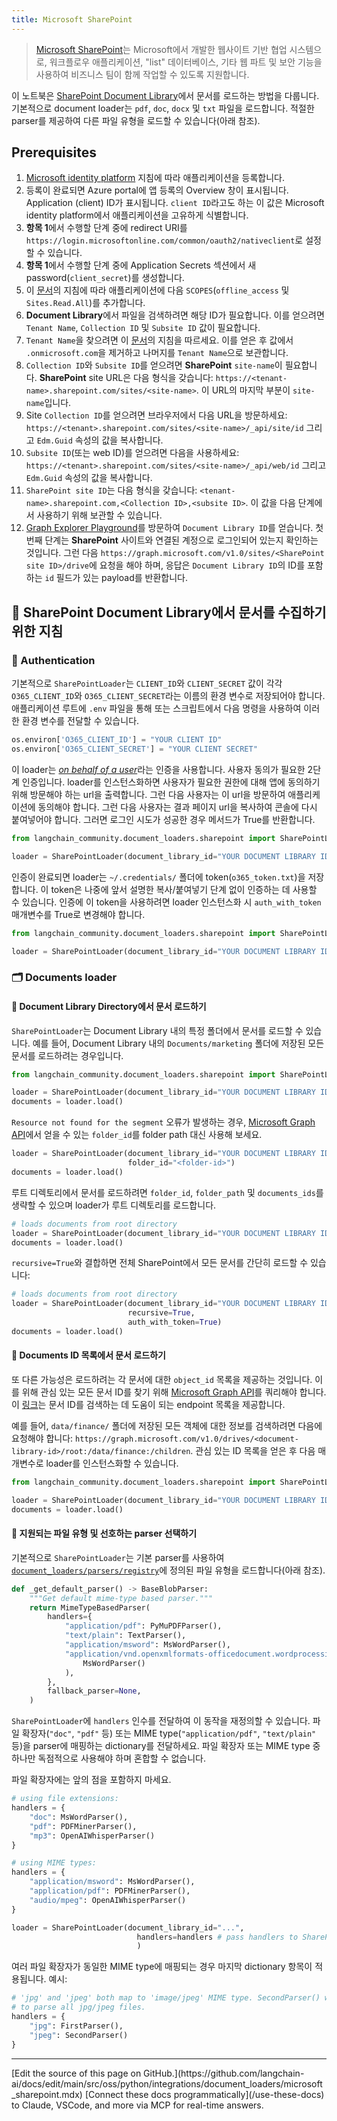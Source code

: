 ```yaml
---
title: Microsoft SharePoint
---
```


> [Microsoft SharePoint](https://en.wikipedia.org/wiki/SharePoint)는 Microsoft에서 개발한 웹사이트 기반 협업 시스템으로, 워크플로우 애플리케이션, "list" 데이터베이스, 기타 웹 파트 및 보안 기능을 사용하여 비즈니스 팀이 함께 작업할 수 있도록 지원합니다.

이 노트북은 [SharePoint Document Library](https://support.microsoft.com/en-us/office/what-is-a-document-library-3b5976dd-65cf-4c9e-bf5a-713c10ca2872)에서 문서를 로드하는 방법을 다룹니다. 기본적으로 document loader는 `pdf`, `doc`, `docx` 및 `txt` 파일을 로드합니다. 적절한 parser를 제공하여 다른 파일 유형을 로드할 수 있습니다(아래 참조).

## Prerequisites

1. [Microsoft identity platform](https://learn.microsoft.com/en-us/azure/active-directory/develop/quickstart-register-app) 지침에 따라 애플리케이션을 등록합니다.
2. 등록이 완료되면 Azure portal에 앱 등록의 Overview 창이 표시됩니다. Application (client) ID가 표시됩니다. `client ID`라고도 하는 이 값은 Microsoft identity platform에서 애플리케이션을 고유하게 식별합니다.
3. **항목 1**에서 수행할 단계 중에 redirect URI를 `https://login.microsoftonline.com/common/oauth2/nativeclient`로 설정할 수 있습니다.
4. **항목 1**에서 수행할 단계 중에 Application Secrets 섹션에서 새 password(`client_secret`)를 생성합니다.
5. 이 [문서](https://learn.microsoft.com/en-us/azure/active-directory/develop/quickstart-configure-app-expose-web-apis#add-a-scope)의 지침에 따라 애플리케이션에 다음 `SCOPES`(`offline_access` 및 `Sites.Read.All`)를 추가합니다.
6. **Document Library**에서 파일을 검색하려면 해당 ID가 필요합니다. 이를 얻으려면 `Tenant Name`, `Collection ID` 및 `Subsite ID` 값이 필요합니다.
7. `Tenant Name`을 찾으려면 이 [문서](https://learn.microsoft.com/en-us/azure/active-directory-b2c/tenant-management-read-tenant-name)의 지침을 따르세요. 이를 얻은 후 값에서 `.onmicrosoft.com`을 제거하고 나머지를 `Tenant Name`으로 보관합니다.
8. `Collection ID`와 `Subsite ID`를 얻으려면 **SharePoint** `site-name`이 필요합니다. **SharePoint** site URL은 다음 형식을 갖습니다: `https://<tenant-name>.sharepoint.com/sites/<site-name>`. 이 URL의 마지막 부분이 `site-name`입니다.
9. Site `Collection ID`를 얻으려면 브라우저에서 다음 URL을 방문하세요: `https://<tenant>.sharepoint.com/sites/<site-name>/_api/site/id` 그리고 `Edm.Guid` 속성의 값을 복사합니다.
10. `Subsite ID`(또는 web ID)를 얻으려면 다음을 사용하세요: `https://<tenant>.sharepoint.com/sites/<site-name>/_api/web/id` 그리고 `Edm.Guid` 속성의 값을 복사합니다.
11. `SharePoint site ID`는 다음 형식을 갖습니다: `<tenant-name>.sharepoint.com,<Collection ID>,<subsite ID>`. 이 값을 다음 단계에서 사용하기 위해 보관할 수 있습니다.
12. [Graph Explorer Playground](https://developer.microsoft.com/en-us/graph/graph-explorer)를 방문하여 `Document Library ID`를 얻습니다. 첫 번째 단계는 **SharePoint** 사이트와 연결된 계정으로 로그인되어 있는지 확인하는 것입니다. 그런 다음 `https://graph.microsoft.com/v1.0/sites/<SharePoint site ID>/drive`에 요청을 해야 하며, 응답은 `Document Library ID`의 ID를 포함하는 `id` 필드가 있는 payload를 반환합니다.

## 🧑 SharePoint Document Library에서 문서를 수집하기 위한 지침

### 🔑 Authentication

기본적으로 `SharePointLoader`는 `CLIENT_ID`와 `CLIENT_SECRET` 값이 각각 `O365_CLIENT_ID`와 `O365_CLIENT_SECRET`라는 이름의 환경 변수로 저장되어야 합니다. 애플리케이션 루트에 `.env` 파일을 통해 또는 스크립트에서 다음 명령을 사용하여 이러한 환경 변수를 전달할 수 있습니다.

```python
os.environ['O365_CLIENT_ID'] = "YOUR CLIENT ID"
os.environ['O365_CLIENT_SECRET'] = "YOUR CLIENT SECRET"
```

이 loader는 [*on behalf of a user*](https://learn.microsoft.com/en-us/graph/auth-v2-user?context=graph%2Fapi%2F1.0&view=graph-rest-1.0)라는 인증을 사용합니다. 사용자 동의가 필요한 2단계 인증입니다. loader를 인스턴스화하면 사용자가 필요한 권한에 대해 앱에 동의하기 위해 방문해야 하는 url을 출력합니다. 그런 다음 사용자는 이 url을 방문하여 애플리케이션에 동의해야 합니다. 그런 다음 사용자는 결과 페이지 url을 복사하여 콘솔에 다시 붙여넣어야 합니다. 그러면 로그인 시도가 성공한 경우 메서드가 True를 반환합니다.

```python
from langchain_community.document_loaders.sharepoint import SharePointLoader

loader = SharePointLoader(document_library_id="YOUR DOCUMENT LIBRARY ID")
```

인증이 완료되면 loader는 `~/.credentials/` 폴더에 token(`o365_token.txt`)을 저장합니다. 이 token은 나중에 앞서 설명한 복사/붙여넣기 단계 없이 인증하는 데 사용할 수 있습니다. 인증에 이 token을 사용하려면 loader 인스턴스화 시 `auth_with_token` 매개변수를 True로 변경해야 합니다.

```python
from langchain_community.document_loaders.sharepoint import SharePointLoader

loader = SharePointLoader(document_library_id="YOUR DOCUMENT LIBRARY ID", auth_with_token=True)
```

### 🗂️ Documents loader

#### 📑 Document Library Directory에서 문서 로드하기

`SharePointLoader`는 Document Library 내의 특정 폴더에서 문서를 로드할 수 있습니다. 예를 들어, Document Library 내의 `Documents/marketing` 폴더에 저장된 모든 문서를 로드하려는 경우입니다.

```python
from langchain_community.document_loaders.sharepoint import SharePointLoader

loader = SharePointLoader(document_library_id="YOUR DOCUMENT LIBRARY ID", folder_path="Documents/marketing", auth_with_token=True)
documents = loader.load()
```

`Resource not found for the segment` 오류가 발생하는 경우, [Microsoft Graph API](https://developer.microsoft.com/en-us/graph/graph-explorer)에서 얻을 수 있는 `folder_id`를 folder path 대신 사용해 보세요.

```python
loader = SharePointLoader(document_library_id="YOUR DOCUMENT LIBRARY ID", auth_with_token=True
                          folder_id="<folder-id>")
documents = loader.load()
```

루트 디렉토리에서 문서를 로드하려면 `folder_id`, `folder_path` 및 `documents_ids`를 생략할 수 있으며 loader가 루트 디렉토리를 로드합니다.

```python
# loads documents from root directory
loader = SharePointLoader(document_library_id="YOUR DOCUMENT LIBRARY ID", auth_with_token=True)
documents = loader.load()
```

`recursive=True`와 결합하면 전체 SharePoint에서 모든 문서를 간단히 로드할 수 있습니다:

```python
# loads documents from root directory
loader = SharePointLoader(document_library_id="YOUR DOCUMENT LIBRARY ID",
                          recursive=True,
                          auth_with_token=True)
documents = loader.load()
```

#### 📑 Documents ID 목록에서 문서 로드하기

또 다른 가능성은 로드하려는 각 문서에 대한 `object_id` 목록을 제공하는 것입니다. 이를 위해 관심 있는 모든 문서 ID를 찾기 위해 [Microsoft Graph API](https://developer.microsoft.com/en-us/graph/graph-explorer)를 쿼리해야 합니다. 이 [링크](https://learn.microsoft.com/en-us/graph/api/resources/onedrive?view=graph-rest-1.0#commonly-accessed-resources)는 문서 ID를 검색하는 데 도움이 되는 endpoint 목록을 제공합니다.

예를 들어, `data/finance/` 폴더에 저장된 모든 객체에 대한 정보를 검색하려면 다음에 요청해야 합니다: `https://graph.microsoft.com/v1.0/drives/<document-library-id>/root:/data/finance:/children`. 관심 있는 ID 목록을 얻은 후 다음 매개변수로 loader를 인스턴스화할 수 있습니다.

```python
from langchain_community.document_loaders.sharepoint import SharePointLoader

loader = SharePointLoader(document_library_id="YOUR DOCUMENT LIBRARY ID", object_ids=["ID_1", "ID_2"], auth_with_token=True)
documents = loader.load()
```

#### 📑 지원되는 파일 유형 및 선호하는 parser 선택하기

기본적으로 `SharePointLoader`는 기본 parser를 사용하여 [`document_loaders/parsers/registry`](https://github.com/langchain-ai/langchain/blob/master/libs/community/langchain_community/document_loaders/parsers/registry.py#L10-L22)에 정의된 파일 유형을 로드합니다(아래 참조).

```python
def _get_default_parser() -> BaseBlobParser:
    """Get default mime-type based parser."""
    return MimeTypeBasedParser(
        handlers={
            "application/pdf": PyMuPDFParser(),
            "text/plain": TextParser(),
            "application/msword": MsWordParser(),
            "application/vnd.openxmlformats-officedocument.wordprocessingml.document": (
                MsWordParser()
            ),
        },
        fallback_parser=None,
    )
```

`SharePointLoader`에 `handlers` 인수를 전달하여 이 동작을 재정의할 수 있습니다.
파일 확장자(`"doc"`, `"pdf"` 등) 또는 MIME type(`"application/pdf"`, `"text/plain"` 등)을 parser에 매핑하는 dictionary를 전달하세요.
파일 확장자 또는 MIME type 중 하나만 독점적으로 사용해야 하며
혼합할 수 없습니다.

파일 확장자에는 앞의 점을 포함하지 마세요.

```python
# using file extensions:
handlers = {
    "doc": MsWordParser(),
    "pdf": PDFMinerParser(),
    "mp3": OpenAIWhisperParser()
}

# using MIME types:
handlers = {
    "application/msword": MsWordParser(),
    "application/pdf": PDFMinerParser(),
    "audio/mpeg": OpenAIWhisperParser()
}

loader = SharePointLoader(document_library_id="...",
                            handlers=handlers # pass handlers to SharePointLoader
                            )
```

여러 파일 확장자가 동일한 MIME type에 매핑되는 경우 마지막 dictionary 항목이
적용됩니다.
예시:

```python
# 'jpg' and 'jpeg' both map to 'image/jpeg' MIME type. SecondParser() will be used
# to parse all jpg/jpeg files.
handlers = {
    "jpg": FirstParser(),
    "jpeg": SecondParser()
}
```

---

<Callout icon="pen-to-square" iconType="regular">
    [Edit the source of this page on GitHub.](https://github.com/langchain-ai/docs/edit/main/src/oss/python/integrations/document_loaders/microsoft_sharepoint.mdx)
</Callout>
<Tip icon="terminal" iconType="regular">
    [Connect these docs programmatically](/use-these-docs) to Claude, VSCode, and more via MCP for    real-time answers.
</Tip>
